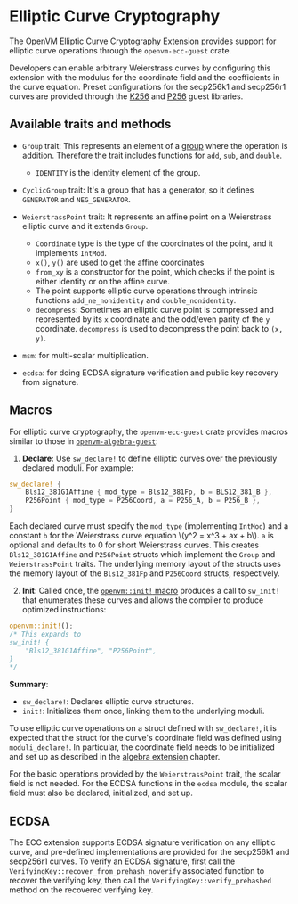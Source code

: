 # Elliptic Curve Cryptography

The OpenVM Elliptic Curve Cryptography Extension provides support for elliptic curve operations through the `openvm-ecc-guest` crate.

Developers can enable arbitrary Weierstrass curves by configuring this extension with the modulus for the coordinate field and the coefficients in the curve equation. Preset configurations for the secp256k1 and secp256r1 curves are provided through the [K256](/book/guest-libraries/k256) and [P256](/book/guest-libraries/p256) guest libraries.

## Available traits and methods

- `Group` trait:
  This represents an element of a [group](<https://en.wikipedia.org/wiki/Group_(mathematics)>) where the operation is addition. Therefore the trait includes functions for `add`, `sub`, and `double`.

  - `IDENTITY` is the identity element of the group.

- `CyclicGroup` trait:
  It's a group that has a generator, so it defines `GENERATOR` and `NEG_GENERATOR`.

- `WeierstrassPoint` trait:
  It represents an affine point on a Weierstrass elliptic curve and it extends `Group`.

  - `Coordinate` type is the type of the coordinates of the point, and it implements `IntMod`.
  - `x()`, `y()` are used to get the affine coordinates
  - `from_xy` is a constructor for the point, which checks if the point is either identity or on the affine curve.
  - The point supports elliptic curve operations through intrinsic functions `add_ne_nonidentity` and `double_nonidentity`.
  - `decompress`: Sometimes an elliptic curve point is compressed and represented by its `x` coordinate and the odd/even parity of the `y` coordinate. `decompress` is used to decompress the point back to `(x, y)`.

- `msm`: for multi-scalar multiplication.

- `ecdsa`: for doing ECDSA signature verification and public key recovery from signature.

## Macros

For elliptic curve cryptography, the `openvm-ecc-guest` crate provides macros similar to those in [`openvm-algebra-guest`](/book/acceleration-using-extensions/algebra):

1. **Declare**: Use `sw_declare!` to define elliptic curves over the previously declared moduli. For example:

```rust
sw_declare! {
    Bls12_381G1Affine { mod_type = Bls12_381Fp, b = BLS12_381_B },
    P256Point { mod_type = P256Coord, a = P256_A, b = P256_B },
}
```

Each declared curve must specify the `mod_type` (implementing `IntMod`) and a constant `b` for the Weierstrass curve equation \\(y^2 = x^3 + ax + b\\). `a` is optional and defaults to 0 for short Weierstrass curves.
This creates `Bls12_381G1Affine` and `P256Point` structs which implement the `Group` and `WeierstrassPoint` traits. The underlying memory layout of the structs uses the memory layout of the `Bls12_381Fp` and `P256Coord` structs, respectively.

2. **Init**: Called once, the [`openvm::init!` macro](/book/acceleration-using-extensions/overview#automating-the-init-step) produces a call to `sw_init!` that enumerates these curves and allows the compiler to produce optimized instructions:

```rust
openvm::init!();
/* This expands to
sw_init! {
    "Bls12_381G1Affine", "P256Point",
}
*/
```

**Summary**:

- `sw_declare!`: Declares elliptic curve structures.
- `init!`: Initializes them once, linking them to the underlying moduli.

To use elliptic curve operations on a struct defined with `sw_declare!`, it is expected that the struct for the curve's coordinate field was defined using `moduli_declare!`. In particular, the coordinate field needs to be initialized and set up as described in the [algebra extension](/book/acceleration-using-extensions/algebra) chapter.

For the basic operations provided by the `WeierstrassPoint` trait, the scalar field is not needed. For the ECDSA functions in the `ecdsa` module, the scalar field must also be declared, initialized, and set up.

## ECDSA

The ECC extension supports ECDSA signature verification on any elliptic curve, and pre-defined implementations are provided for the secp256k1 and secp256r1 curves.
To verify an ECDSA signature, first call the `VerifyingKey::recover_from_prehash_noverify` associated function to recover the verifying key, then call the `VerifyingKey::verify_prehashed` method on the recovered verifying key.
